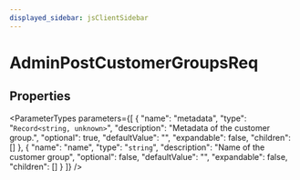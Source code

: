 ```yaml
---
displayed_sidebar: jsClientSidebar
---
```



# AdminPostCustomerGroupsReq

## Properties

<ParameterTypes parameters={[
  {
    "name": "metadata",
    "type": "`Record<string, unknown>`",
    "description": "Metadata of the customer group.",
    "optional": true,
    "defaultValue": "",
    "expandable": false,
    "children": []
  },
  {
    "name": "name",
    "type": "`string`",
    "description": "Name of the customer group",
    "optional": false,
    "defaultValue": "",
    "expandable": false,
    "children": []
  }
]} />
